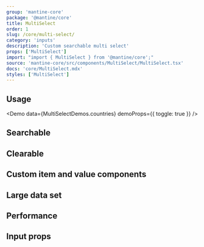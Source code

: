 ```yaml
---
group: 'mantine-core'
package: '@mantine/core'
title: MultiSelect
order: 1
slug: /core/multi-select/
category: 'inputs'
description: 'Custom searchable multi select'
props: ['MultiSelect']
import: "import { MultiSelect } from '@mantine/core';"
source: 'mantine-core/src/components/MultiSelect/MultiSelect.tsx'
docs: 'core/MultiSelect.mdx'
styles: ['MultiSelect']
---
```



## Usage

<Demo data={MultiSelectDemos.countries} demoProps={{ toggle: true }} />

<Demo data={MultiSelectDemos.usage} />

## Searchable

<Demo data={MultiSelectDemos.searchable} />

## Clearable

<Demo data={MultiSelectDemos.clearable} />

## Custom item and value components

<Demo data={MultiSelectDemos.countries} />

## Large data set

<Demo data={MultiSelectDemos.large} />

## Performance

## Input props

<Demo data={MultiSelectDemos.configurator} />
